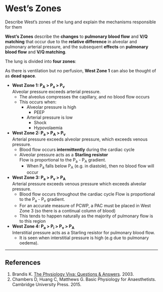 # West's Zones

:::dual
Describe West's zones of the lung and explain the mechanisms responsible for them
:::

**West's Zones** describe the **changes** to **pulmonary blood flow** and **V/Q matching** that occur due to the **relative difference** in alveolar and pulmonary arterial pressure, and the subsequent **effects** on **pulmonary blood flow** and **V/Q matching**.

The lung is divided into **four zones**:

::: column-margin
As there is ventilation but no perfusion, **West Zone 1** can also be thought of as **dead space**.
:::

* **West Zone 1: P~A~ > P~a~ > P~v~**\
Alveolar pressure exceeds arterial pressure.
    * The alveolus compresses the capillary, and no blood flow occurs
    * This occurs when:
        * Alveolar pressure is high
            * PEEP
        * Arterial pressure is low
            * Shock
            * Hypovolaemia


* **West Zone 2: P~a~ > P~A~ > P~v~**\
Arterial pressure exceeds alveolar pressure, which exceeds venous pressure.
    * Blood flow occurs **intermittently** during the cardiac cycle
    * Alveolar pressure acts as a **Starling resistor**\
    Flow is proportional to the P~a~ - P~A~  gradient.
        * When P~a~ falls below P~A~ (e.g. in diastole), then no blood flow will occur


* **West Zone 3: P~a~ > P~v~ > P~A~**\
Arterial pressure exceeds venous pressure which exceeds alveolar pressure.
    * Blood flow occurs throughout the cardiac cycle
    Flow is proportional to the P~a~ - P~v~  gradient.
    * For an accurate measure of PCWP, a PAC must be placed in West Zone 3 (so there is a continual column of blood)
    * This tends to happen naturally as the majority of pulmonary flow is to this region


* **West Zone 4: P~a~ > P~i~ > P~v~ > P~A~**\
Interstitial pressure acts as a Starling resistor for pulmonary blood flow.
    * It is seen when interstitial pressure is high (e.g due to pulmonary oedema).

---

## References

1. Brandis K. [The Physiology Viva: Questions & Answers](http://www.anaesthesiamcq.com/vivabook.php). 2003.
2. Chambers D, Huang C, Matthews G. Basic Physiology for Anaesthetists. Cambridge University Press. 2015.

